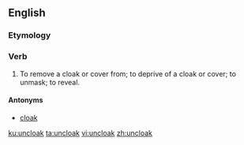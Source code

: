 ==English==

===Etymology===
{{prefix|un|cloak|lang=en}}

===Verb===
{{en-verb}}

# {{context|transitive|lang=en}} To remove a cloak or cover from; to deprive of a cloak or cover; to unmask; to reveal.

====Antonyms====
* [[cloak]]

[[ku:uncloak]]
[[ta:uncloak]]
[[vi:uncloak]]
[[zh:uncloak]]